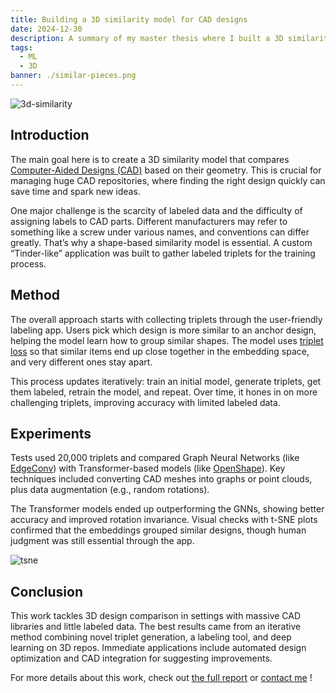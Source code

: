 ```yaml
---
title: Building a 3D similarity model for CAD designs
date: 2024-12-30
description: A summary of my master thesis where I built a 3D similarity model tailored for CAD designs.
tags:
  - ML
  - 3D
banner: ./similar-pieces.png
---
```


![3d-similarity](./similar-pieces.png)

## Introduction

The main goal here is to create a 3D similarity model that compares [Computer-Aided Designs (CAD)](https://en.wikipedia.org/wiki/Computer-aided_design) based on their geometry. This is crucial for managing huge CAD repositories, where finding the right design quickly can save time and spark new ideas.

One major challenge is the scarcity of labeled data and the difficulty of assigning labels to CAD parts. Different manufacturers may refer to something like a screw under various names, and conventions can differ greatly. That’s why a shape-based similarity model is essential. A custom “Tinder-like” application was built to gather labeled triplets for the training process.

## Method

The overall approach starts with collecting triplets through the user-friendly labeling app. Users pick which design is more similar to an anchor design, helping the model learn how to group similar shapes. The model uses [triplet loss](https://en.wikipedia.org/wiki/Triplet_loss) so that similar items end up close together in the embedding space, and very different ones stay apart.

This process updates iteratively: train an initial model, generate triplets, get them labeled, retrain the model, and repeat. Over time, it hones in on more challenging triplets, improving accuracy with limited labeled data.

## Experiments

Tests used 20,000 triplets and compared Graph Neural Networks (like [EdgeConv](https://arxiv.org/abs/1801.07829)) with Transformer-based models (like [OpenShape](https://arxiv.org/abs/2305.10764)). Key techniques included converting CAD meshes into graphs or point clouds, plus data augmentation (e.g., random rotations).

The Transformer models ended up outperforming the GNNs, showing better accuracy and improved rotation invariance. Visual checks with t-SNE plots confirmed that the embeddings grouped similar designs, though human judgment was still essential through the app.

![tsne](./clusters_tsne.png)

## Conclusion

This work tackles 3D design comparison in settings with massive CAD libraries and little labeled data. The best results came from an iterative method combining novel triplet generation, a labeling tool, and deep learning on 3D repos. Immediate applications include automated design optimization and CAD integration for suggesting improvements. 

For more details about this work, check out [the full report](https://github.com/accoumar12/report-d3s/blob/main/main.pdf) or [contact me](https://maccou-portfolio.netlify.app/#contact) !